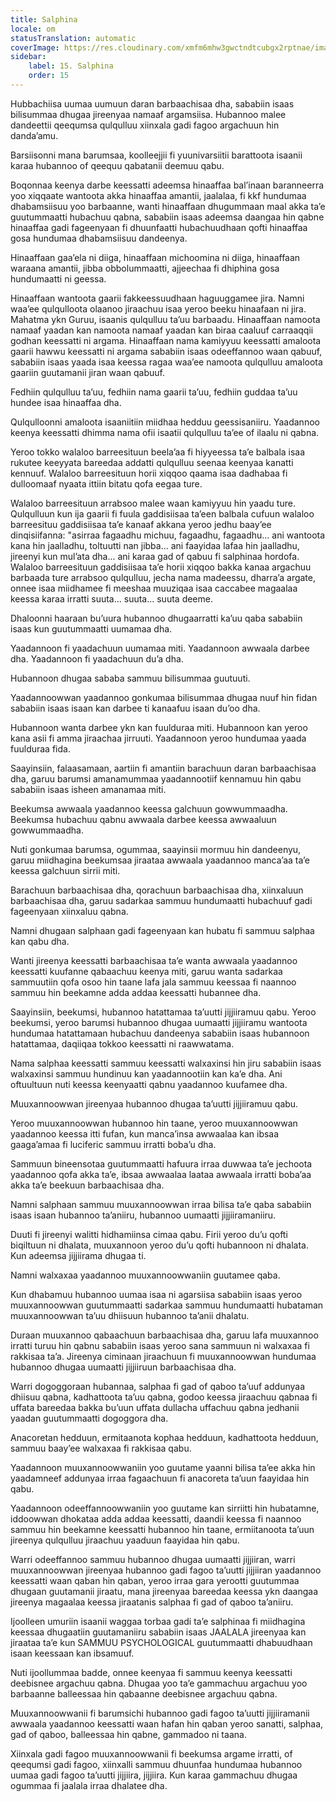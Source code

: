 ```yaml
---
title: Salphina
locale: om
statusTranslation: automatic
coverImage: https://res.cloudinary.com/xmfm6mhw3gwctndtcubgx2rptnae/image/upload/v1740337243/small_cover_educacion_fundamental_a051170f1c.webp
sidebar:
    label: 15. Salphina
    order: 15
---
```

Hubbachiisa uumaa uumuun daran barbaachisaa dha, sababiin isaas bilisummaa dhugaa jireenyaa namaaf argamsiisa. Hubannoo malee dandeettii qeequmsa qulqulluu xiinxala gadi fagoo argachuun hin danda’amu.

Barsiisonni mana barumsaa, koolleejjii fi yuunivarsiitii barattoota isaanii karaa hubannoo of qeequu qabatanii deemuu qabu.

Boqonnaa keenya darbe keessatti adeemsa hinaaffaa bal’inaan baranneerra yoo xiqqaate wantoota akka hinaaffaa amantii, jaalalaa, fi kkf hundumaa dhabamsiisuu yoo barbaanne, wanti hinaaffaan dhugummaan maal akka ta’e guutummaatti hubachuu qabna, sababiin isaas adeemsa daangaa hin qabne hinaaffaa gadi fageenyaan fi dhuunfaatti hubachuudhaan qofti hinaaffaa gosa hundumaa dhabamsiisuu dandeenya.

Hinaaffaan gaa’ela ni diiga, hinaaffaan michoomina ni diiga, hinaaffaan waraana amantii, jibba obbolummaatti, ajjeechaa fi dhiphina gosa hundumaatti ni geessa.

Hinaaffaan wantoota gaarii fakkeessuudhaan haguuggamee jira. Namni waa’ee qulqulloota olaanoo jiraachuu isaa yeroo beeku hinaafaan ni jira. Mahatma ykn Guruu, isaanis qulqulluu ta’uu barbaadu. Hinaaffaan namoota namaaf yaadan kan namoota namaaf yaadan kan biraa caaluuf carraaqqii godhan keessatti ni argama. Hinaaffaan nama kamiyyuu keessatti amaloota gaarii hawwu keessatti ni argama sababiin isaas odeeffannoo waan qabuuf, sababiin isaas yaada isaa keessa ragaa waa’ee namoota qulqulluu amaloota gaariin guutamanii jiran waan qabuuf.

Fedhiin qulqulluu ta’uu, fedhiin nama gaarii ta’uu, fedhiin guddaa ta’uu hundee isaa hinaaffaa dha.

Qulqulloonni amaloota isaaniitiin miidhaa hedduu geessisaniiru. Yaadannoo keenya keessatti dhimma nama ofii isaatii qulqulluu ta’ee of ilaalu ni qabna.

Yeroo tokko walaloo barreesituun beela’aa fi hiyyeessa ta’e balbala isaa rukutee keeyyata bareedaa addatti qulqulluu seenaa keenyaa kanatti kennuuf. Walaloo barreesituun horii xiqqoo qaama isaa dadhabaa fi dulloomaaf nyaata ittiin bitatu qofa eegaa ture.

Walaloo barreesituun arrabsoo malee waan kamiyyuu hin yaadu ture. Qulqulluun kun ija gaarii fi fuula gaddisiisaa ta’een balbala cufuun walaloo barreesituu gaddisiisaa ta’e kanaaf akkana yeroo jedhu baay’ee dinqisiifanna: "asirraa fagaadhu michuu, fagaadhu, fagaadhu... ani wantoota kana hin jaalladhu, toltuutti nan jibba... ani faayidaa lafaa hin jaalladhu, jireenyi kun mul’ata dha... ani karaa gad of qabuu fi salphinaa hordofa. Walaloo barreesituun gaddisiisaa ta’e horii xiqqoo bakka kanaa argachuu barbaada ture arrabsoo qulqulluu, jecha nama madeessu, dharra’a argate, onnee isaa miidhamee fi meeshaa muuziqaa isaa caccabee magaalaa keessa karaa irratti suuta... suuta... suuta deeme.

Dhaloonni haaraan bu’uura hubannoo dhugaarratti ka’uu qaba sababiin isaas kun guutummaatti uumamaa dha.

Yaadannoon fi yaadachuun uumamaa miti. Yaadannoon awwaala darbee dha. Yaadannoon fi yaadachuun du’a dha.

Hubannoon dhugaa sababa sammuu bilisummaa guutuuti.

Yaadannoowwan yaadannoo gonkumaa bilisummaa dhugaa nuuf hin fidan sababiin isaas isaan kan darbee ti kanaafuu isaan du’oo dha.

Hubannoon wanta darbee ykn kan fuulduraa miti. Hubannoon kan yeroo kana asii fi amma jiraachaa jirruuti. Yaadannoon yeroo hundumaa yaada fuulduraa fida.

Saayinsiin, falaasamaan, aartiin fi amantiin barachuun daran barbaachisaa dha, garuu barumsi amanamummaa yaadannootiif kennamuu hin qabu sababiin isaas isheen amanamaa miti.

Beekumsa awwaala yaadannoo keessa galchuun gowwummaadha. Beekumsa hubachuu qabnu awwaala darbee keessa awwaaluun gowwummaadha.

Nuti gonkumaa barumsa, ogummaa, saayinsii mormuu hin dandeenyu, garuu miidhagina beekumsaa jiraataa awwaala yaadannoo manca’aa ta’e keessa galchuun sirrii miti.

Barachuun barbaachisaa dha, qorachuun barbaachisaa dha, xiinxaluun barbaachisaa dha, garuu sadarkaa sammuu hundumaatti hubachuuf gadi fageenyaan xiinxaluu qabna.

Namni dhugaan salphaan gadi fageenyaan kan hubatu fi sammuu salphaa kan qabu dha.

Wanti jireenya keessatti barbaachisaa ta’e wanta awwaala yaadannoo keessatti kuufanne qabaachuu keenya miti, garuu wanta sadarkaa sammuutiin qofa osoo hin taane lafa jala sammuu keessaa fi naannoo sammuu hin beekamne adda addaa keessatti hubannee dha.

Saayinsiin, beekumsi, hubannoo hatattamaa ta’uutti jijjiiramuu qabu. Yeroo beekumsi, yeroo barumsi hubannoo dhugaa uumaatti jijjiiramu wantoota hundumaa hatattamaan hubachuu dandeenya sababiin isaas hubannoon hatattamaa, daqiiqaa tokkoo keessatti ni raawwatama.

Nama salphaa keessatti sammuu keessatti walxaxinsi hin jiru sababiin isaas walxaxinsi sammuu hundinuu kan yaadannootiin kan ka’e dha. Ani oftuultuun nuti keessa keenyaatti qabnu yaadannoo kuufamee dha.

Muuxannoowwan jireenyaa hubannoo dhugaa ta’uutti jijjiiramuu qabu.

Yeroo muuxannoowwan hubannoo hin taane, yeroo muuxannoowwan yaadannoo keessa itti fufan, kun manca’insa awwaalaa kan ibsaa gaaga’amaa fi luciferic sammuu irratti boba’u dha.

Sammuun bineensotaa guutummaatti hafuura irraa duwwaa ta’e jechoota yaadannoo qofa akka ta’e, ibsaa awwaalaa laataa awwaala irratti boba’aa akka ta’e beekuun barbaachisaa dha.

Namni salphaan sammuu muuxannoowwan irraa bilisa ta’e qaba sababiin isaas isaan hubannoo ta’aniiru, hubannoo uumaatti jijjiiramaniiru.

Duuti fi jireenyi walitti hidhamiinsa cimaa qabu. Firii yeroo du’u qofti biqiltuun ni dhalata, muuxannoon yeroo du’u qofti hubannoon ni dhalata. Kun adeemsa jijjiirama dhugaa ti.

Namni walxaxaa yaadannoo muuxannoowwaniin guutamee qaba.

Kun dhabamuu hubannoo uumaa isaa ni agarsiisa sababiin isaas yeroo muuxannoowwan guutummaatti sadarkaa sammuu hundumaatti hubataman muuxannoowwan ta’uu dhiisuun hubannoo ta’anii dhalatu.

Duraan muuxannoo qabaachuun barbaachisaa dha, garuu lafa muuxannoo irratti turuu hin qabnu sababiin isaas yeroo sana sammuun ni walxaxaa fi rakkisaa ta’a. Jireenya ciminaan jiraachuun fi muuxannoowwan hundumaa hubannoo dhugaa uumaatti jijjiiruun barbaachisaa dha.

Warri dogoggoraan hubannaa, salphaa fi gad of qaboo ta’uuf addunyaa dhiisuu qabna, kadhattoota ta’uu qabna, godoo keessa jiraachuu qabnaa fi uffata bareedaa bakka bu’uun uffata dullacha uffachuu qabna jedhanii yaadan guutummaatti dogoggora dha.

Anacoretan hedduun, ermitaanota kophaa hedduun, kadhattoota hedduun, sammuu baay’ee walxaxaa fi rakkisaa qabu.

Yaadannoon muuxannoowwaniin yoo guutame yaanni bilisa ta’ee akka hin yaadamneef addunyaa irraa fagaachuun fi anacoreta ta’uun faayidaa hin qabu.

Yaadannoon odeeffannoowwaniin yoo guutame kan sirriitti hin hubatamne, iddoowwan dhokataa adda addaa keessatti, daandii keessa fi naannoo sammuu hin beekamne keessatti hubannoo hin taane, ermiitanoota ta’uun jireenya qulqulluu jiraachuu yaaduun faayidaa hin qabu.

Warri odeeffannoo sammuu hubannoo dhugaa uumaatti jijjiiran, warri muuxannoowwan jireenyaa hubannoo gadi fagoo ta’uutti jijjiiran yaadannoo keessatti waan qaban hin qaban, yeroo irraa gara yerootti guutummaa dhugaan guutamanii jiraatu, mana jireenyaa bareedaa keessa ykn daangaa jireenya magaalaa keessa jiraatanis salphaa fi gad of qaboo ta’aniiru.

Ijoolleen umuriin isaanii waggaa torbaa gadi ta’e salphinaa fi miidhagina keessaa dhugaatiin guutamaniiru sababiin isaas JAALALA jireenyaa kan jiraataa ta’e kun SAMMUU PSYCHOLOGICAL guutummaatti dhabuudhaan isaan keessaan kan ibsamuuf.

Nuti ijoollummaa badde, onnee keenyaa fi sammuu keenya keessatti deebisnee argachuu qabna. Dhugaa yoo ta’e gammachuu argachuu yoo barbaanne balleessaa hin qabaanne deebisnee argachuu qabna.

Muuxannoowwanii fi barumsichi hubannoo gadi fagoo ta’uutti jijjiiramanii awwaala yaadannoo keessatti waan hafan hin qaban yeroo sanatti, salphaa, gad of qaboo, balleessaa hin qabne, gammadoo ni taana.

Xiinxala gadi fagoo muuxannoowwanii fi beekumsa argame irratti, of qeequmsi gadi fagoo, xiinxalli sammuu dhuunfaa hundumaa hubannoo uumaa gadi fagoo ta’uutti jijjiira, jijjiira. Kun karaa gammachuu dhugaa ogummaa fi jaalala irraa dhalatee dha.


